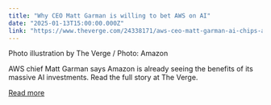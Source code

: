 ```yaml
---
title: "Why CEO Matt Garman is willing to bet AWS on AI"
date: "2025-01-13T15:00:00.000Z"
link: "https://www.theverge.com/24338171/aws-ceo-matt-garman-ai-chips-anthropic-cloud-computing-trainium-decoder-podcast-interview"
---
```


Photo illustration by The Verge / Photo: Amazon
    


  
AWS chief Matt Garman says Amazon is already seeing the benefits of its massive AI investments. 
Read the full story at The Verge.

[Read more](https://www.theverge.com/24338171/aws-ceo-matt-garman-ai-chips-anthropic-cloud-computing-trainium-decoder-podcast-interview)
